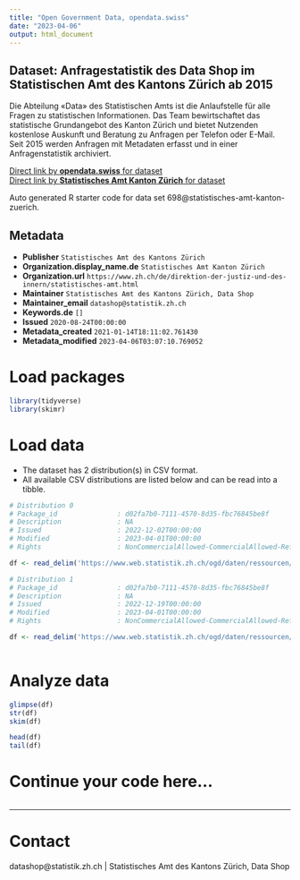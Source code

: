 ```yaml
---
title: "Open Government Data, opendata.swiss"
date: "2023-04-06"
output: html_document
---
```


## Dataset: Anfragestatistik des Data Shop im Statistischen Amt des Kantons Zürich ab 2015

Die Abteilung «Data» des Statistischen Amts ist die Anlaufstelle für alle Fragen zu statistischen Informationen. Das Team bewirtschaftet das statistische Grundangebot des Kanton Zürich und bietet Nutzenden kostenlose Auskunft und Beratung zu Anfragen per Telefon oder E-Mail. Seit 2015 werden Anfragen mit Metadaten erfasst und in einer Anfragenstatistik archiviert.

[Direct link by **opendata.swiss** for dataset](https://opendata.swiss/de/dataset/anfragestatistik-des-data-shop-im-statistischen-amt-des-kantons-zurich)<br>
[Direct link by **Statistisches Amt Kanton Zürich** for dataset](nan)

Auto generated R starter code for data set 698@statistisches-amt-kanton-zuerich.

## Metadata

- **Publisher** `Statistisches Amt des Kantons Zürich`
- **Organization.display_name.de** `Statistisches Amt Kanton Zürich`
- **Organization.url** `https://www.zh.ch/de/direktion-der-justiz-und-des-innern/statistisches-amt.html`
- **Maintainer** `Statistisches Amt des Kantons Zürich, Data Shop`
- **Maintainer_email** `datashop@statistik.zh.ch`
- **Keywords.de** `[]`
- **Issued** `2020-08-24T00:00:00`
- **Metadata_created** `2021-01-14T18:11:02.761430`
- **Metadata_modified** `2023-04-06T03:07:10.769052`


# Load packages

```r

library(tidyverse)
library(skimr)

```

# Load data

-   The dataset has 2 distribution(s) in CSV format.
-   All available CSV distributions are listed below and can be read into a tibble.

```r

# Distribution 0
# Package_id               : d02fa7b0-7111-4570-8d35-fbc76845be8f
# Description              : NA
# Issued                   : 2022-12-02T00:00:00
# Modified                 : 2023-04-01T00:00:00
# Rights                   : NonCommercialAllowed-CommercialAllowed-ReferenceRequired

df <- read_delim('https://www.web.statistik.zh.ch/ogd/daten/ressourcen/KTZH_00000698_00003668.csv')

# Distribution 1
# Package_id               : d02fa7b0-7111-4570-8d35-fbc76845be8f
# Description              : NA
# Issued                   : 2022-12-19T00:00:00
# Modified                 : 2023-04-01T00:00:00
# Rights                   : NonCommercialAllowed-CommercialAllowed-ReferenceRequired

df <- read_delim('https://www.web.statistik.zh.ch/ogd/daten/ressourcen/KTZH_00000698_00003669.csv')



```

# Analyze data

```r

glimpse(df)
str(df)
skim(df)

head(df)
tail(df)

```

# Continue your code here...

```r

```

------------------------------------------------------------------------

# Contact

datashop@statistik.zh.ch | Statistisches Amt des Kantons Zürich, Data Shop
